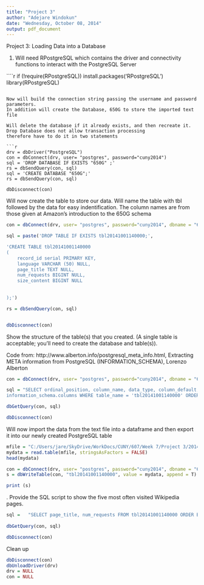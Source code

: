 ```yaml
---
title: "Project 3"
author: "Adejare Windokun"
date: "Wednesday, October 08, 2014"
output: pdf_document
---
```


Project 3: Loading Data into a Database

1. Will need RPostgreSQL which contains the driver and connectivity functions to interact with the PostgreSQL Server

````r

if (!require(RPostgreSQL)) install.packages('RPostgreSQL')
library(RPostgreSQL)

```

Now will build the connection string passing the username and password parameters.
In addition will create the Database, 650G to store the imported text file

Will delete the database if it already exists, and then recreate it. Drop Database does not allow transaction processing
therefore have to do it in two statements

```r
drv = dbDriver("PostgreSQL")
con = dbConnect(drv, user= "postgres", password="cuny2014")
sql = 'DROP DATABASE IF EXISTS "650G" ;'
rs = dbSendQuery(con, sql)
sql = 'CREATE DATABASE "650G";'
rs = dbSendQuery(con, sql)

dbDisconnect(con)

```

Will now create the table to store our data. Will name the table with tbl followed by the data for easy indentification.
The column names are from those given at Amazon's introduction to the 650G schema

```r
con = dbConnect(drv, user= "postgres", password="cuny2014", dbname = "650G")

sql = paste('DROP TABLE IF EXISTS tbl20141001140000;',

'CREATE TABLE tbl20141001140000 
(
    record_id serial PRIMARY KEY, 
    language VARCHAR (50) NULL, 
    page_title TEXT NULL, 
    num_requests BIGINT NULL, 
    size_content BIGINT NULL
    
    
);')

rs = dbSendQuery(con, sql)


dbDisconnect(con)
```

Show the structure of the table(s) that you created. (A single table is acceptable; you'll need to create the database and table(s)).

Code from: http://www.alberton.info/postgresql_meta_info.html, Extracting META information from PostgreSQL (INFORMATION_SCHEMA), Lorenzo Alberton

```r
con = dbConnect(drv, user= "postgres", password="cuny2014", dbname = "650G")

sql = "SELECT ordinal_position, column_name, data_type, column_default, is_nullable, character_maximum_length, numeric_precision FROM
information_schema.columns WHERE table_name = 'tbl20141001140000' ORDER BY ordinal_position;"

dbGetQuery(con, sql)

dbDisconnect(con)

```


Will now import the data from the text file into a dataframe and then export it into our newly created PostgreSQL table

```r
mfile = "C:/Users/jare/SkyDrive/WorkDocs/CUNY/607/Week 7/Project 3/20141001140000.txt"
mydata = read.table(mfile, stringsAsFactors = FALSE) 
head(mydata)

con = dbConnect(drv, user= "postgres", password="cuny2014", dbname = "650G")
s = dbWriteTable(con, "tbl20141001140000", value = mydata, append = T)

print (s)

```

. Provide the SQL script to show the five most often visited Wikipedia pages.

```r
sql =   "SELECT page_title, num_requests FROM tbl20141001140000 ORDER BY num_requests DESC LIMIT 5;"
    
dbGetQuery(con, sql)

dbDisconnect(con)
```

Clean up
```r
dbDisconnect(con)
dbUnloadDriver(drv)
drv = NULL
con = NULL

```

